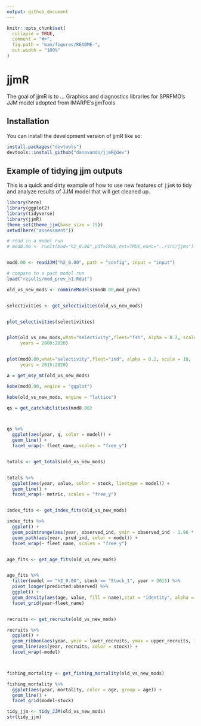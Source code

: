 ```yaml
---
output: github_document
---
```


<!-- README.md is generated from README.Rmd. Please edit that file -->

```r
knitr::opts_chunk$set(
  collapse = TRUE,
  comment = "#>",
  fig.path = "man/figures/README-",
  out.width = "100%"
)
```

# jjmR

<!-- badges: start -->
<!-- badges: end -->

The goal of jjmR is to ... Graphics and diagnostics libraries for SPRFMO's JJM model adopted from IMARPE's jjmTools


## Installation

You can install the development version of jjmR like so:

``` r
install.packages("devtools")
devtools::install_github("danovando/jjmR@dev")
```
## Example of tidying jjm outputs

This is a quick and dirty example of how to use new features of `jjmR` to tidy and analyze results of JJM model that will get cleaned up. 

```r
library(here)
library(ggplot2)
library(tidyverse)
library(jjmR)
theme_set(theme_jjm(base_size = 15))
setwd(here("assessment"))

# read in a model run
# mod0.00 <- runit(mod="h2_0.00",pdf=TRUE,est=TRUE,exec="../src/jjms")


mod0.00 <- readJJM("h2_0.00", path = "config", input = "input")

# compare to a past model run
load("results/mod_prev_h1.Rdat")

old_vs_new_mods <- combineModels(mod0.00,mod_prev)


selectivities <- get_selectivities(old_vs_new_mods)


plot_selectivities(selectivities)


plot(old_vs_new_mods,what="selectivity",fleet="fsh", alpha = 0.2, scale = 10,
     years = 2000:2020)


plot(mod0.00,what="selectivity",fleet="ind", alpha = 0.2, scale = 10,
     years = 2015:2020)

a = get_msy_mt(old_vs_new_mods)

kobe(mod0.00, engine = "ggplot")

kobe(old_vs_new_mods, engine = "lattice")

qs = get_catchabilities(mod0.00)



qs %>% 
  ggplot(aes(year, q, color = model)) + 
  geom_line() + 
  facet_wrap(~ fleet_name, scales = "free_y")


totals <- get_totals(old_vs_new_mods)


totals %>% 
  ggplot(aes(year, value, color = stock, linetype = model)) + 
  geom_line() + 
  facet_wrap(~ metric, scales = "free_y")


index_fits <- get_index_fits(old_vs_new_mods)

index_fits %>% 
  ggplot() + 
  geom_pointrange(aes(year, observed_ind, ymin = observed_ind - 1.96 * observed_se, ymax =  observed_ind + 1.96 * observed_se)) +
  geom_path(aes(year, pred_ind, color = model)) + 
  facet_wrap(~ fleet_name, scales = "free_y")


age_fits <- get_age_fits(old_vs_new_mods)


age_fits %>% 
  filter(model == "h2_0.00", stock == "Stock_1", year > 2015) %>% 
  pivot_longer(predicted:observed) %>% 
  ggplot() + 
  geom_density(aes(age, value, fill = name),stat = "identity", alpha = 0.5) + 
  facet_grid(year~fleet_name)


recruits <- get_recruits(old_vs_new_mods)

recruits %>% 
  ggplot() + 
  geom_ribbon(aes(year, ymin = lower_recruits, ymax = upper_recruits, fill = stock),alpha = 0.5) + 
  geom_line(aes(year, recruits, color = stock)) + 
  facet_wrap(~model)



fishing_mortality <- get_fishing_mortality(old_vs_new_mods)

fishing_mortality %>% 
  ggplot(aes(year, mortality, color = age, group = age)) + 
  geom_line() + 
  facet_grid(model~stock)

tidy_jjm <- tidy_JJM(old_vs_new_mods)
str(tidy_jjm)

```



